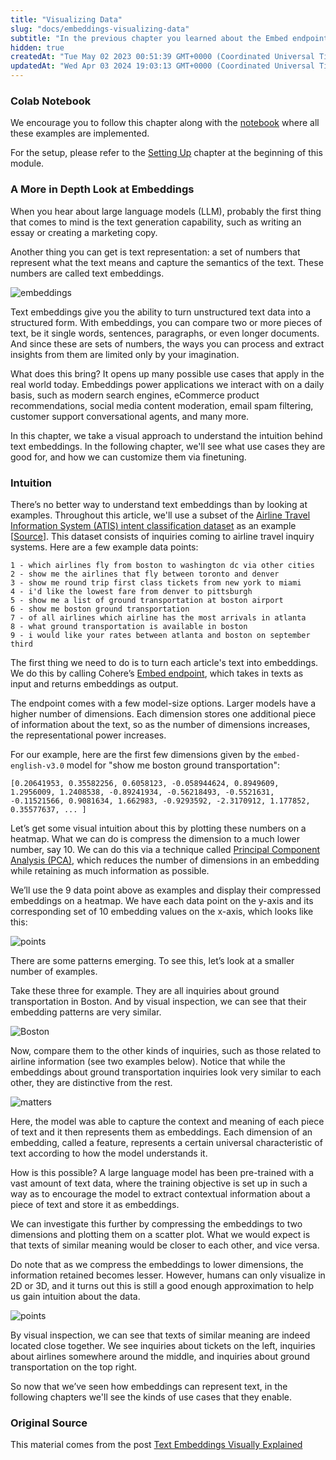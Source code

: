 ```yaml
---
title: "Visualizing Data"
slug: "docs/embeddings-visualizing-data"
subtitle: "In the previous chapter you learned about the Embed endpoint. Over the next few chapters, you'll see a more in-depth analysis of these embeddings, as well as some code to put them in practice for different tasks such as semantic search, clustering, and classification."
hidden: true
createdAt: "Tue May 02 2023 00:51:39 GMT+0000 (Coordinated Universal Time)"
updatedAt: "Wed Apr 03 2024 19:03:13 GMT+0000 (Coordinated Universal Time)"
---
```

### Colab Notebook

We encourage you to follow this chapter along with the [notebook](https://github.com/cohere-ai/notebooks/blob/main/notebooks/llmu/Visualizing_Text_Embeddings.ipynb) where all these examples are implemented.

For the setup, please refer to the <a target="_blank" href="/docs/setting-up">Setting Up</a> chapter at the beginning of this module.

### A More in Depth Look at Embeddings

When you hear about large language models (LLM), probably the first thing that comes to mind is the text generation capability, such as writing an essay or creating a marketing copy.

Another thing you can get is text representation: a set of numbers that represent what the text means and capture the semantics of the text. These numbers are called text embeddings.

<img src='../../../assets/images/2b13b38-image.png' alt='embeddings' />


Text embeddings give you the ability to turn unstructured text data into a structured form. With embeddings, you can compare two or more pieces of text, be it single words, sentences, paragraphs, or even longer documents. And since these are sets of numbers, the ways you can process and extract insights from them are limited only by your imagination.

What does this bring? It opens up many possible use cases that apply in the real world today. Embeddings power applications we interact with on a daily basis, such as modern search engines, eCommerce product recommendations, social media content moderation, email spam filtering, customer support conversational agents, and many more.

In this chapter, we take a visual approach to understand the intuition behind text embeddings. In the following chapter, we'll see what use cases they are good for, and how we can customize them via finetuning.

### Intuition

There’s no better way to understand text embeddings than by looking at examples. Throughout this article, we'll use a subset of the [Airline Travel Information System (ATIS) intent classification dataset](https://www.kaggle.com/datasets/hassanamin/atis-airlinetravelinformationsystem?select=atis_intents_train.csv) as an example \[[Source](https://aclanthology.org/H90-1021/)]. This dataset consists of inquiries coming to airline travel inquiry systems. Here are a few example data points:

```
1 - which airlines fly from boston to washington dc via other cities
2 - show me the airlines that fly between toronto and denver
3 - show me round trip first class tickets from new york to miami
4 - i'd like the lowest fare from denver to pittsburgh
5 - show me a list of ground transportation at boston airport
6 - show me boston ground transportation
7 - of all airlines which airline has the most arrivals in atlanta
8 - what ground transportation is available in boston
9 - i would like your rates between atlanta and boston on september third
```

The first thing we need to do is to turn each article's text into embeddings. We do this by calling Cohere’s <a target="_blank" href="https://docs.cohere.ai/embed-reference?ref=txt.cohere.com&amp;__hstc=14363112.fb39cf5aec47995e64cd26603e2e04d9.1682489949734.1683512904818.1683517385804.31&amp;__hssc=14363112.72.1683517385804&amp;__hsfp=3640182760">Embed endpoint</a>, which takes in texts as input and returns embeddings as output.

The endpoint comes with a few model-size options. Larger models have a higher number of dimensions. Each dimension stores one additional piece of information about the text, so as the number of dimensions increases, the representational power increases.

For our example, here are the first few dimensions given by the `embed-english-v3.0` model for "show me boston ground transportation":

```
[0.20641953, 0.35582256, 0.6058123, -0.058944624, 0.8949609, 1.2956009, 1.2408538, -0.89241934, -0.56218493, -0.5521631, -0.11521566, 0.9081634, 1.662983, -0.9293592, -2.3170912, 1.177852, 0.35577637, ... ]
```

Let’s get some visual intuition about this by plotting these numbers on a heatmap. What we can do is compress the dimension to a much lower number, say 10. We can do this via a technique called <a target="_blank" href="https://en.wikipedia.org/wiki/Principal_component_analysis?ref=txt.cohere.com">Principal Component Analysis (PCA)</a>, which reduces the number of dimensions in an embedding while retaining as much information as possible.

We’ll use the 9 data point above as examples and display their compressed embeddings on a heatmap. We have each data point on the y-axis and its corresponding set of 10 embedding values on the x-axis, which looks like this:

<img src='../../../assets/images/2604a6e-image.png' alt='points' />


There are some patterns emerging. To see this, let’s look at a smaller number of examples.

Take these three for example. They are all inquiries about ground transportation in Boston. And by visual inspection, we can see that their embedding patterns are very similar.

<img src='../../../assets/images/a3157ed-image.png' alt='Boston' />


Now, compare them to the other kinds of inquiries, such as those related to airline information (see two examples below). Notice that while the embeddings about ground transportation inquiries look very similar to each other, they are distinctive from the rest.

<img src='../../../assets/images/31f890b-image.png' alt='matters' />


Here, the model was able to capture the context and meaning of each piece of text and it then represents them as embeddings. Each dimension of an embedding, called a feature, represents a certain universal characteristic of text according to how the model understands it.

How is this possible? A large language model has been pre-trained with a vast amount of text data, where the training objective is set up in such a way as to encourage the model to extract contextual information about a piece of text and store it as embeddings.

We can investigate this further by compressing the embeddings to two dimensions and plotting them on a scatter plot. What we would expect is that texts of similar meaning would be closer to each other, and vice versa.

Do note that as we compress the embeddings to lower dimensions, the information retained becomes lesser. However, humans can only visualize in 2D or 3D, and it turns out this is still a good enough approximation to help us gain intuition about the data.

<img src='../../../assets/images/42ef38e-image.png' alt='points' />


By visual inspection, we can see that texts of similar meaning are indeed located close together. We see inquiries about tickets on the left, inquiries about airlines somewhere around the middle, and inquiries about ground transportation on the top right.

So now that we’ve seen how embeddings can represent text, in the following chapters we'll see the kinds of use cases that they enable.

### Original Source

This material comes from the post <a target="_blank" href="https://txt.cohere.com/text-embeddings/">Text Embeddings Visually Explained</a>
